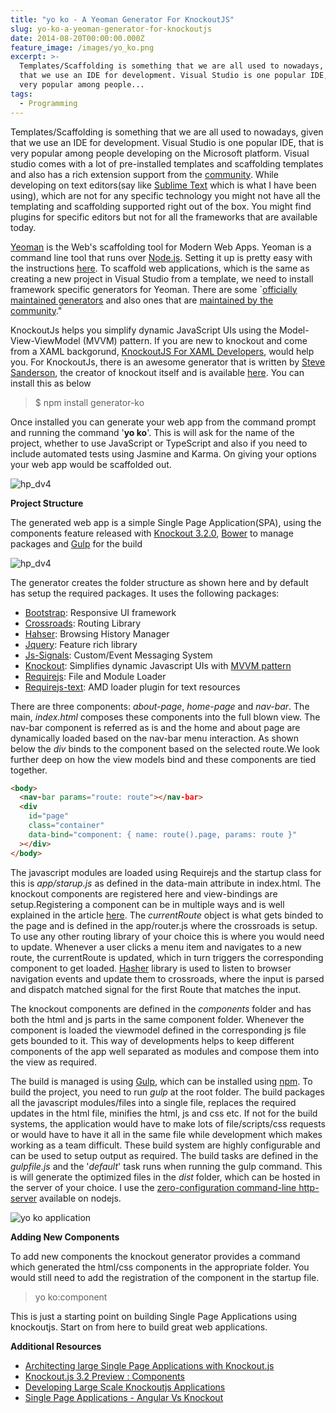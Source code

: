 ```yaml
---
title: "yo ko - A Yeoman Generator For KnockoutJS"
slug: yo-ko-a-yeoman-generator-for-knockoutjs
date: 2014-08-20T00:00:00.000Z
feature_image: /images/yo_ko.png
excerpt: >-
  Templates/Scaffolding is something that we are all used to nowadays, given
  that we use an IDE for development. Visual Studio is one popular IDE, that is
  very popular among people...
tags:
  - Programming
---
```

Templates/Scaffolding is something that we are all used to nowadays, given that we use an IDE for development. Visual Studio is one popular IDE, that is very popular among people developing on the Microsoft platform. Visual studio comes with a lot of pre-installed templates and scaffolding templates and also has a rich extension support from the [community](http://visualstudiogallery.msdn.microsoft.com/site/search?f%5B0%5D.Type=RootCategory&f%5B0%5D.Value=templates&f%5B0%5D.Text=Templates). While developing on text editors(say like [Sublime Text](http://www.sublimetext.com/) which is what I have been using), which are not for any specific technology you might not have all the templating and scaffolding supported right out of the box. You might find plugins for specific editors but not for all the frameworks that are available today.

[Yeoman](http://yeoman.io/) is the Web's scaffolding tool for Modern Web Apps. Yeoman is a command line tool that runs over [Node.js](http://nodejs.org/). Setting it up is pretty easy with the instructions [here](http://yeoman.io/learning/index.html). To scaffold web applications, which is the same as creating a new project in Visual Studio from a template, we need to install framework specific generators for Yeoman. There are some \`[officially maintained generators](http://yeoman.io/generators/official.html) and also ones that are [maintained by the community](http://yeoman.io/generators/community.html)."

KnockoutJs helps you simplify dynamic JavaScript UIs using the Model-View-ViewModel (MVVM) pattern. If you are new to knockout and come from a XAML backgorund, [KnockoutJS For XAML Developers](/blog/knockoutjs-for-xaml-developers/), would help you. For KnockoutJs, there is an awesome generator that is written by [Steve Sanderson](https://twitter.com/stevensanderson), the creator of knockout itself and is available [here](https://www.npmjs.org/package/generator-ko). You can install this as below

> $ npm install generator-ko

Once installed you can generate your web app from the command prompt and running the command '**yo ko**'. This is will ask for the name of the project, whether to use JavaScript or TypeScript and also if you need to include automated tests using Jasmine and Karma. On giving your options your web app would be scaffolded out.

![hp_dv4](/images/yo_ko.png)

**Project Structure**

The generated web app is a simple Single Page Application(SPA), using the components feature released with [Knockout 3.2.0](http://blog.stevensanderson.com/2014/08/18/knockout-3-2-0-released/), [Bower](http://bower.io/) to manage packages and [Gulp](http://gulpjs.com/) for the build

![hp_dv4](/images/yo_ko_structure.png)

The generator creates the folder structure as shown here and by default has setup the required packages. It uses the following packages:

-   [Bootstrap](http://getbootstrap.com/): Responsive UI framework
-   [Crossroads](http://millermedeiros.github.io/crossroads.js/): Routing Library
-   [Hahser](https://github.com/millermedeiros/hasher/): Browsing History Manager
-   [Jquery](http://jquery.com/): Feature rich library
-   [Js-Signals](http://millermedeiros.github.io/js-signals/): Custom/Event Messaging System
-   [Knockout](/blog/knockoutjs-for-xaml-developers/): Simplifies dynamic Javascript UIs with [MVVM pattern](/blog/tag/mvvm/)
-   [Requirejs](http://requirejs.org/): File and Module Loader
-   [Requirejs-text](https://github.com/requirejs/text): AMD loader plugin for text resources

There are three components: _about-page_, _home-page_ and _nav-bar_. The main, _index.html_ composes these components into the full blown view. The nav-bar component is referred as is and the home and about page are dynamically loaded based on the nav-bar menu interaction. As shown below the _div_ binds to the component based on the selected route.We look further deep on how the view models bind and these components are tied together.  

```html
<body>
  <nav-bar params="route: route"></nav-bar>
  <div
    id="page"
    class="container"
    data-bind="component: { name: route().page, params: route }"
  ></div>
</body>

```

The javascript modules are loaded using Requirejs and the startup class for this is _app/starup.js_ as defined in the data-main attribute in index.html. The knockout components are registered here and view-bindings are setup.Registering a component can be in multiple ways and is well explained in the article [here](http://www.knockmeout.net/2014/06/knockout-3-2-preview-components.html). The _currentRoute_ object is what gets binded to the page and is defined in the app/router.js where the crossroads is setup. To use any other routing library of your choice this is where you would need to update. Whenever a user clicks a menu item and navigates to a new route, the currentRoute is updated, which in turn triggers the corresponding component to get loaded. [Hasher](https://github.com/millermedeiros/hasher/) library is used to listen to browser navigation events and update them to crossroads, where the input is parsed and dispatch matched signal for the first Route that matches the input.

The knockout components are defined in the _components_ folder and has both the html and js parts in the same component folder. Whenever the component is loaded the viewmodel defined in the corresponding js file gets bounded to it. This way of developments helps to keep different components of the app well separated as modules and compose them into the view as required.

The build is managed is using [Gulp](http://gulpjs.com/), which can be installed using [npm](https://www.npmjs.org/package/gulp). To build the project, you need to run _gulp_ at the root folder. The build packages all the javascript modules/files into a single file, replaces the required updates in the html file, minifies the html, js and css etc. If not for the build systems, the application would have to make lots of file/scripts/css requests or would have to have it all in the same file while development which makes working as a team difficult. These build system are highly configurable and can be used to setup output as required. The build tasks are defined in the _gulpfile.js_ and the '_default_' task runs when running the gulp command. This is will generate the optimized files in the _dist_ folder, which can be hosted in the server of your choice. I use the [zero-configuration command-line http-server](https://www.npmjs.org/package/http-server) available on nodejs.

![yo ko application ](/images/yo_ko_app.png)

**Adding New Components**

To add new components the knockout generator provides a command which generated the html/css components in the appropriate folder. You would still need to add the registration of the component in the startup file.

> yo ko:component <component name>

This is just a starting point on building Single Page Applications using knockoutjs. Start on from here to build great web applications.

**Additional Resources**

-   [Architecting large Single Page Applications with Knockout.js](http://blog.stevensanderson.com/2014/06/11/architecting-large-single-page-applications-with-knockout-js/)
-   [Knockout.js 3.2 Preview : Components](http://www.knockmeout.net/2014/06/knockout-3-2-preview-components.html)
-   [Developing Large Scale Knockoutjs Applications](http://www.scottlogic.com/blog/2014/02/28/developing-large-scale-knockoutjs-applications.html)
-   [Single Page Applications - Angular Vs Knockout](http://www.scottlogic.com/blog/2014/07/30/spa-angular-knockout.html)
